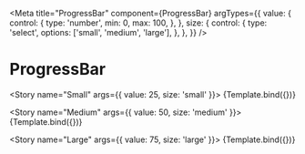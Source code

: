 
<Meta
  title="ProgressBar"
  component={ProgressBar}
  argTypes={{
    value: {
      control: {
        type: 'number',
        min: 0,
        max: 100,
      },
    },
    size: {
      control: {
        type: 'select',
        options: ['small', 'medium', 'large'],
      },
    },
  }}
/>


# ProgressBar

<Story name="Small" args={{ value: 25, size: 'small' }}>
  {Template.bind({})}
</Story>

<Story name="Medium" args={{ value: 50, size: 'medium' }}>
  {Template.bind({})}
</Story>

<Story name="Large" args={{ value: 75, size: 'large' }}>
  {Template.bind({})}
</Story>

